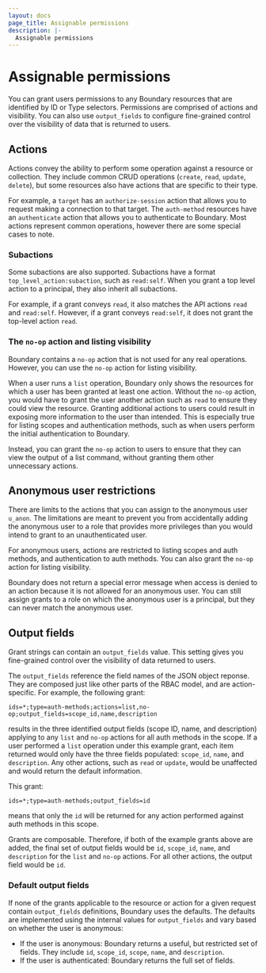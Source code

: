 ```yaml
---
layout: docs
page_title: Assignable permissions
description: |-
  Assignable permissions
---
```


# Assignable permissions

You can grant users permissions to any Boundary resources that are identified by ID or Type selectors.
Permissions are comprised of actions and visibility.
You can also use `output_fields` to configure fine-grained control over the visibility of data that is returned to users.

## Actions

Actions convey the ability to perform some operation against a resource or
collection.
They include common CRUD operations (`create`, `read`, `update`,
`delete`), but some resources also have actions that are specific to their type.

For example, a `target` has an `authorize-session` action that allows you to request
making a connection to that target.
The `auth-method` resources have an `authenticate` action that allows you to authenticate to Boundary.
Most actions represent common operations, however there are some special cases to note.

### Subactions

Some subactions are also supported. Subactions have a format
`top_level_action:subaction`, such as `read:self`.
When you grant a top level action to a principal, they also inherit all subactions.

For example, if a grant conveys `read`, it also matches the API actions `read` and `read:self`.
However, if a grant conveys `read:self`, it does not grant the top-level action `read`.

### The `no-op` action and listing visibility

Boundary contains a `no-op` action that is not used for any real operations.
However, you can use the `no-op` action for listing visibility.

When a user runs a `list` operation, Boundary only shows the resources for which a user has been granted at least one action.
Without the `no-op` action, you would have to grant the user another action such as `read` to ensure they could view the resource.
Granting additional actions to users could result in exposing more information to the user than intended.
This is especially true for listing scopes and authentication methods, such as when users perform the initial authentication to Boundary.

Instead, you can grant the `no-op` action to users to ensure that they can view the output of a list command, without granting them other unnecessary actions.

## Anonymous user restrictions

There are limits to the actions that you can assign to the anonymous user `u_anon`.
The limitations are meant to prevent you from accidentally adding the anonymous user to a role that provides more privileges than you would intend to grant to an unauthenticated user.

For anonymous users, actions are restricted to listing scopes and auth methods,
and authentication to auth methods.
You can also grant the `no-op` action for listing visibility.

Boundary does not return a special error message when access is denied to an action because it is not allowed for an anonymous user.
You can still assign grants to a role on which the anonymous user is a principal, but they can never match the anonymous user.

## Output fields

Grant strings can contain an `output_fields` value. This setting gives you fine-grained
control over the visibility of data returned to users.

The `output_fields` reference the field names of the JSON object reponse.
They are composed just like other parts of the RBAC model, and are action-specific.
For example, the following grant:

`ids=*;type=auth-methods;actions=list,no-op;output_fields=scope_id,name,description`

results in the three identified output fields (scope ID, name, and description) applying to any `list` and `no-op` actions for all auth methods in the scope.
If a user performed a `list` operation under this example grant, each item returned would only have the three fields populated: `scope_id`, `name`, and `description`.
Any other actions, such as `read` or `update`, would be unaffected and would return the default information.

This grant:

`ids=*;type=auth-methods;output_fields=id`

means that only the `id` will be returned for any action performed against auth methods in this scope.

Grants are composable.
Therefore, if both of the example grants above are added, the final set of output fields would be `id`, `scope_id`, `name`, and `description` for the `list` and `no-op` actions.
For all other actions, the output field would be `id`.

### Default output fields

If none of the grants applicable to the resource or action for a given request contain `output_fields` definitions, Boundary uses the defaults.
The defaults are implemented using the internal values for `output_fields` and vary based on whether the user is anonymous:

- If the user is anonymous: Boundary returns a useful, but restricted set of fields.
They include `id`, `scope_id`, `scope`, `name`, and `description`.
- If the user is authenticated: Boundary returns the full set of fields.